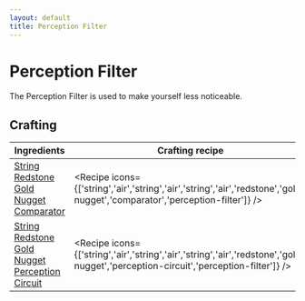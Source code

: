 ```yaml
---
layout: default
title: Perception Filter
---
```



Perception Filter
===================

The Perception Filter is used to make yourself less noticeable.

## Crafting

| Ingredients | Crafting recipe | Difficulty |
| ----------- | --------------- | ------------- |
| [String](https://minecraft.wiki/w/String)<br/>[Redstone](https://minecraft.wiki/w/Redstone)<br/>[Gold Nugget](https://minecraft.wiki/w/Gold_Nugget)<br/>[Comparator](https://minecraft.wiki/w/Comparator) | <Recipe icons={['string','air','string','air','string','air','redstone','gold-nugget','comparator','perception-filter']} /> | easy |
| [String](https://minecraft.wiki/w/String)<br/>[Redstone](https://minecraft.wiki/w/Redstone)<br/>[Gold Nugget](https://minecraft.wiki/w/Gold_Nugget)<br/>[Perception Circuit](/items/perception-circuit) | <Recipe icons={['string','air','string','air','string','air','redstone','gold-nugget','perception-circuit','perception-filter']} /> | hard |

